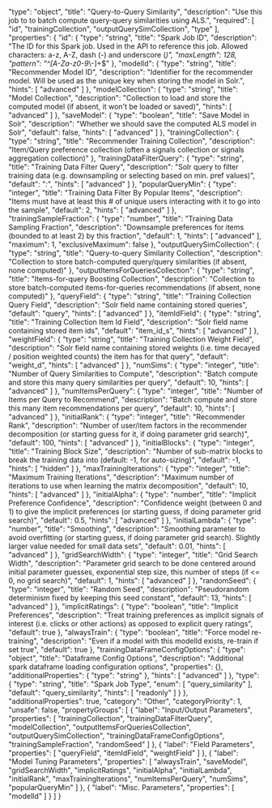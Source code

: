   "type": "object",
  "title": "Query-to-Query Similarity",
  "description": "Use this job to to batch compute query-query similarities using ALS.",
  "required": [
    "id",
    "trainingCollection",
    "outputQuerySimCollection",
    "type"
  ],
  "properties": {
    "id": {
      "type": "string",
      "title": "Spark Job ID",
      "description": "The ID for this Spark job. Used in the API to reference this job. Allowed characters: a-z, A-Z, dash (-) and underscore (_)",
      "maxLength": 128,
      "pattern": "^[A-Za-z0-9_\\-]+$"
    },
    "modelId": {
      "type": "string",
      "title": "Recommender Model ID",
      "description": "Identifier for the recommender model. Will be used as the unique key when storing the model in Solr.",
      "hints": [
        "advanced"
      ]
    },
    "modelCollection": {
      "type": "string",
      "title": "Model Collection",
      "description": "Collection to load and store the computed model (if absent, it won't be loaded or saved)",
      "hints": [
        "advanced"
      ]
    },
    "saveModel": {
      "type": "boolean",
      "title": "Save Model in Solr",
      "description": "Whether we should save the computed ALS model in Solr",
      "default": false,
      "hints": [
        "advanced"
      ]
    },
    "trainingCollection": {
      "type": "string",
      "title": "Recommender Training Collection",
      "description": "Item/Query preference collection (often a signals collection or signals aggregation collection)"
    },
    "trainingDataFilterQuery": {
      "type": "string",
      "title": "Training Data Filter Query",
      "description": "Solr query to filter training data (e.g. downsampling or selecting based on min. pref values)",
      "default": "*:*",
      "hints": [
        "advanced"
      ]
    },
    "popularQueryMin": {
      "type": "integer",
      "title": "Training Data Filter By Popular Items",
      "description": "Items must have at least this # of unique users interacting with it to go into the sample",
      "default": 2,
      "hints": [
        "advanced"
      ]
    },
    "trainingSampleFraction": {
      "type": "number",
      "title": "Training Data Sampling Fraction",
      "description": "Downsample preferences for items (bounded to at least 2) by this fraction",
      "default": 1,
      "hints": [
        "advanced"
      ],
      "maximum": 1,
      "exclusiveMaximum": false
    },
    "outputQuerySimCollection": {
      "type": "string",
      "title": "Query-to-query Similarity Collection",
      "description": "Collection to store batch-computed query/query similarities (if absent, none computed)"
    },
    "outputItemsForQueriesCollection": {
      "type": "string",
      "title": "Items-for-query Boosting Collection",
      "description": "Collection to store batch-computed items-for-queries recommendations (if absent, none computed)"
    },
    "queryField": {
      "type": "string",
      "title": "Training Collection Query Field",
      "description": "Solr field name containing stored queries",
      "default": "query",
      "hints": [
        "advanced"
      ]
    },
    "itemIdField": {
      "type": "string",
      "title": "Training Collection Item Id Field",
      "description": "Solr field name containing stored item ids",
      "default": "item_id_s",
      "hints": [
        "advanced"
      ]
    },
    "weightField": {
      "type": "string",
      "title": "Training Collection Weight Field",
      "description": "Solr field name containing stored weights (i.e. time decayed / position weighted counts) the item has for that query",
      "default": "weight_d",
      "hints": [
        "advanced"
      ]
    },
    "numSims": {
      "type": "integer",
      "title": "Number of Query Similarities to Compute",
      "description": "Batch compute and store this many query similarities per query",
      "default": 10,
      "hints": [
        "advanced"
      ]
    },
    "numItemsPerQuery": {
      "type": "integer",
      "title": "Number of Items per Query to Recommend",
      "description": "Batch compute and store this many item recommendations per query",
      "default": 10,
      "hints": [
        "advanced"
      ]
    },
    "initialRank": {
      "type": "integer",
      "title": "Recommender Rank",
      "description": "Number of user/item factors in the recommender decomposition (or starting guess for it, if doing parameter grid search)",
      "default": 100,
      "hints": [
        "advanced"
      ]
    },
    "initialBlocks": {
      "type": "integer",
      "title": "Training Block Size",
      "description": "Number of sub-matrix blocks to break the training data into (default: -1, for auto-sizing)",
      "default": -1,
      "hints": [
        "hidden"
      ]
    },
    "maxTrainingIterations": {
      "type": "integer",
      "title": "Maximum Training Iterations",
      "description": "Maximum number of iterations to use when learning the matrix decomposition",
      "default": 10,
      "hints": [
        "advanced"
      ]
    },
    "initialAlpha": {
      "type": "number",
      "title": "Implicit Preference Confidence",
      "description": "Confidence weight (between 0 and 1) to give the implicit preferences (or starting guess, if doing parameter grid search)",
      "default": 0.5,
      "hints": [
        "advanced"
      ]
    },
    "initialLambda": {
      "type": "number",
      "title": "Smoothing",
      "description": "Smoothing parameter to avoid overfitting (or starting guess, if doing parameter grid search). Slightly larger value needed for small data sets",
      "default": 0.01,
      "hints": [
        "advanced"
      ]
    },
    "gridSearchWidth": {
      "type": "integer",
      "title": "Grid Search Width",
      "description": "Parameter grid search to be done centered around initial parameter guesses, exponential step size, this number of steps (if <= 0, no grid search)",
      "default": 1,
      "hints": [
        "advanced"
      ]
    },
    "randomSeed": {
      "type": "integer",
      "title": "Random Seed",
      "description": "Pseudorandom determinism fixed by keeping this seed constant",
      "default": 13,
      "hints": [
        "advanced"
      ]
    },
    "implicitRatings": {
      "type": "boolean",
      "title": "Implicit Preferences",
      "description": "Treat training preferences as implicit signals of interest (i.e. clicks or other actions) as opposed to explicit query ratings",
      "default": true
    },
    "alwaysTrain": {
      "type": "boolean",
      "title": "Force model re-training",
      "description": "Even if a model with this modelId exists, re-train if set true",
      "default": true
    },
    "trainingDataFrameConfigOptions": {
      "type": "object",
      "title": "Dataframe Config Options",
      "description": "Additional spark dataframe loading configuration options",
      "properties": {},
      "additionalProperties": {
        "type": "string"
      },
      "hints": [
        "advanced"
      ]
    },
    "type": {
      "type": "string",
      "title": "Spark Job Type",
      "enum": [
        "query_similarity"
      ],
      "default": "query_similarity",
      "hints": [
        "readonly"
      ]
    }
  },
  "additionalProperties": true,
  "category": "Other",
  "categoryPriority": 1,
  "unsafe": false,
  "propertyGroups": [
    {
      "label": "Input/Output Parameters",
      "properties": [
        "trainingCollection",
        "trainingDataFilterQuery",
        "modelCollection",
        "outputItemsForQueriesCollection",
        "outputQuerySimCollection",
        "trainingDataFrameConfigOptions",
        "trainingSampleFraction",
        "randomSeed"
      ]
    },
    {
      "label": "Field Parameters",
      "properties": [
        "queryField",
        "itemIdField",
        "weightField"
      ]
    },
    {
      "label": "Model Tuning Parameters",
      "properties": [
        "alwaysTrain",
        "saveModel",
        "gridSearchWidth",
        "implicitRatings",
        "initialAlpha",
        "initialLambda",
        "initialRank",
        "maxTrainingIterations",
        "numItemsPerQuery",
        "numSims",
        "popularQueryMin"
      ]
    },
    {
      "label": "Misc. Parameters",
      "properties": [
        "modelId"
      ]
    }
  ]
}
